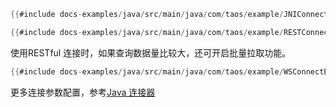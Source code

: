 ```java title="本地连接"
{{#include docs-examples/java/src/main/java/com/taos/example/JNIConnectExample.java}}
```
```java title="RESTful 连接"
{{#include docs-examples/java/src/main/java/com/taos/example/RESTConnectExample.java:main}}
```
使用RESTful 连接时，如果查询数据量比较大，还可开启批量拉取功能。
```java title="开启批量拉取功能" {4}
{{#include docs-examples/java/src/main/java/com/taos/example/WSConnectExample.java:main}}
```
更多连接参数配置，参考[Java 连接器](/reference/connector/java)
